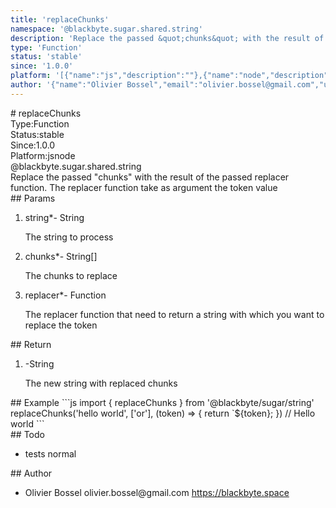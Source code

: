 ```yaml
---
title: 'replaceChunks'
namespace: '@blackbyte.sugar.shared.string'
description: 'Replace the passed &quot;chunks&quot; with the result of the passed replacer function. The replacer function take as argument the token value'
type: 'Function'
status: 'stable'
since: '1.0.0'
platform: '[{"name":"js","description":""},{"name":"node","description":""}]'
author: '{"name":"Olivier Bossel","email":"olivier.bossel@gmail.com","url":"https://blackbyte.space"}'
---
```

<div class="docmap -mdx">
# replaceChunks
<div class="docmap_metas">
<div class="docmap_type"><span class="docmap_type-label">Type:</span><span class="docmap_type-value">Function</span></div>
<div class="docmap_status"><span class="docmap_status-label">Status:</span><span class="docmap_status-value -stable">stable</span></div>
<div class="docmap_since"><span class="docmap_since-label">Since:</span><span class="docmap_since-value">1.0.0</span></div>
<div class="docmap_platform"><span class="docmap_platform-label">Platform:</span><span class="docmap_platform-value -js">js</span><span class="docmap_platform-value -node">node</span></div>
</div>
<div class="docmap_namespace">@blackbyte.sugar.shared.string</div>
<div class="docmap_description typo-lead typo-format">
Replace the passed &quot;chunks&quot; with the result of the passed replacer function.
The replacer function take as argument the token value
</div>
<div class="docmap_params">
## Params
<ol class="docmap_list">
<li class="docmap_item">
<span class="docmap_name">string<span class="docmap_required">*</span></span><span class="docmap_default">-</span> <span class="docmap_type">String</span>
<p class="docmap_description">The string to process</p>
</li>
<li class="docmap_item">
<span class="docmap_name">chunks<span class="docmap_required">*</span></span><span class="docmap_default">-</span> <span class="docmap_type">String&lsqb;&rsqb;</span>
<p class="docmap_description">The chunks to replace</p>
</li>
<li class="docmap_item">
<span class="docmap_name">replacer<span class="docmap_required">*</span></span><span class="docmap_default">-</span> <span class="docmap_type">Function</span>
<p class="docmap_description">The replacer function that need to return a string with which you want to replace the token</p>
</li>
</ol>
</div>
<div class="docmap_return">
## Return
<ol class="docmap_list">
<li class="docmap_item">
<span class="docmap_default">-</span><span class="docmap_type">String</span>
<p class="docmap_description">The new string with replaced chunks</p>
</li>
</ol>
</div>
<div class="docmap_examples">
## Example
<s-code language="js" header>
```js
import { replaceChunks } from '@blackbyte/sugar/string'
replaceChunks('hello world', ['or'], (token) => {
     return `<span>${token}</span>;
}) // Hello w<span>or</span>ld
```
</s-code>
</div>
<div class="docmap_todo">
## Todo
<ul class="docmap_list">
<li class="docmap_item">
<span class="docmap_description">tests</span>
<span class="docmap_priority -normal">normal</span>
</li>
</ul>
</div>
<div class="docmap_author">
## Author
<ul class="docmap_list">
<li class="docmap_item">
<span class="docmap_name">Olivier Bossel</span>
<span class="docmap_email">olivier.bossel@gmail.com</span>
<a href="https://blackbyte.space" target="_blank" class="docmap_url">https://blackbyte.space</a>
</li>
</ul>
</div>
</div>